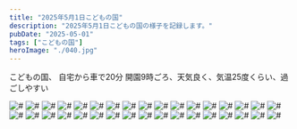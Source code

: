 ```yaml
---
title: "2025年5月1日こどもの国"
description: "2025年5月1日こどもの国の様子を記録します。"
pubDate: "2025-05-01"
tags: ["こどもの国"]
heroImage: "./040.jpg" 
---
```


こどもの国、
自宅から車で20分
開園9時ごろ、天気良く、気温25度くらい、過ごしやすい


![#](./001.jpg)
![#](./002.jpg)
![#](./003.jpg)
![#](./004.jpg)
![#](./005.jpg)
![#](./006.jpg)
![#](./007.jpg)
![#](./008.jpg)
![#](./009.jpg)
![#](./010.jpg)
![#](./011.jpg)
![#](./012.jpg)
![#](./013.jpg)
![#](./014.jpg)
![#](./015.jpg)
![#](./016.jpg)
![#](./017.jpg)
![#](./018.jpg)
![#](./019.jpg)
![#](./020.jpg)
![#](./031.jpg)
![#](./032.jpg)
![#](./033.jpg)
![#](./034.jpg)
![#](./035.jpg)
![#](./036.jpg)
![#](./037.jpg)
![#](./038.jpg)
![#](./039.jpg)
![#](./040.jpg)
![#](./041.jpg)
![#](./042.jpg)
![#](./043.jpg)
![#](./044.jpg)
